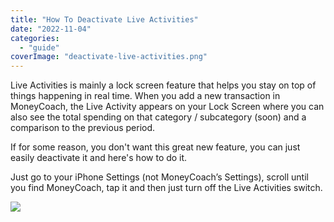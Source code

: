 ```yaml
---
title: "How To Deactivate Live Activities"
date: "2022-11-04"
categories: 
  - "guide"
coverImage: "deactivate-live-activities.png"
---
```


Live Activities is mainly a lock screen feature that helps you stay on top of things happening in real time. When you add a new transaction in MoneyCoach, the Live Activity appears on your Lock Screen where you can also see the total spending on that category / subcategory (soon) and a comparison to the previous period.

If for some reason, you don't want this great new feature, you can just easily deactivate it and here's how to do it.

Just go to your iPhone Settings (not MoneyCoach’s Settings), scroll until you find MoneyCoach, tap it and then just turn off the Live Activities switch.

![](/images/blog-images/deactivate-live-activity-1024x442.png)
